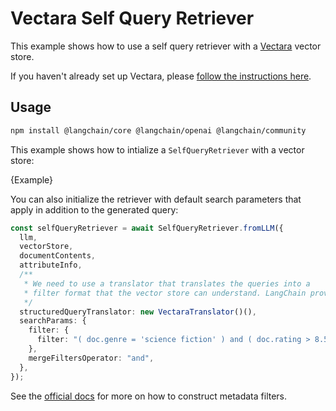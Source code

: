 # Vectara Self Query Retriever

This example shows how to use a self query retriever with a [Vectara](https://vectara.com/) vector store.

If you haven't already set up Vectara, please [follow the instructions here](/docs/integrations/vectorstores/vectara.mdx).

## Usage


<IntegrationInstallTooltip></IntegrationInstallTooltip>

```bash npm2yarn
npm install @langchain/core @langchain/openai @langchain/community
```

This example shows how to intialize a `SelfQueryRetriever` with a vector store:


<CodeBlock language="typescript">{Example}</CodeBlock>

You can also initialize the retriever with default search parameters that apply in
addition to the generated query:

```typescript
const selfQueryRetriever = await SelfQueryRetriever.fromLLM({
  llm,
  vectorStore,
  documentContents,
  attributeInfo,
  /**
   * We need to use a translator that translates the queries into a
   * filter format that the vector store can understand. LangChain provides one here.
   */
  structuredQueryTranslator: new VectaraTranslator()(),
  searchParams: {
    filter: {
      filter: "( doc.genre = 'science fiction' ) and ( doc.rating > 8.5 )",
    },
    mergeFiltersOperator: "and",
  },
});
```

See the [official docs](https://docs.vectara.com/) for more on how to construct metadata filters.
